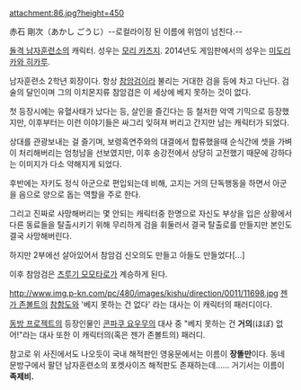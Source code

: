 attachment:86.jpg?height=450

赤石 剛次（あかし ごうじ）--로컬라이징 된 이름에 위엄이 넘친다.--

[[돌격 남자훈련소]]의 캐릭터. 성우는 [[모리 카츠지]]. 2014년도 게임판에서의 성우는 [[미도리카와 히카루]].

남자훈련소 2학년 회장이다. 항상 [[참암검]]이라 불리는 거대한 검을 등에 차고 다닌다. 검술의 달인이며 그의 이치몬지류 참암검은 이 세상에 베지 못하는 것이 없다. 

첫 등장시에는 유혈사태가 났다는 등, 살인을 즐긴다는 등 철저한 악역 기믹으로 등장했지만, 이후부터는 이런 이야기들은 싸그리 잊혀져 버리고 간지만 남는 캐릭터가 되었다.

상대를 관광보내는 걸 즐기며, 보령흑연주와의 대결에서 합류했을때 순식간에 셋을 가벼이 처리해버리는 엄청남을 선보였지만, 이후 송강전에서 상당히 고전했기 때문에 강하다는 이미지가 다소 약해지게 되었다.

후반에는 자키도 정식 아군으로 편입되는데 비해, 고지는 거의 단독행동을 하면서 아군을 음으로 양으로 돕는 역할을 주로 한다.

그리고 진짜로 사망해버리는 몇 안되는 캐릭터중 한명으로 자신도 부상을 입은 상황에서 다른 동료들을 탈출시키기 위해 무리하게 검을 휘둘러서 결국 탈출로를 만들지만 본인도 결국 사망해버린다.

하지만 2부에선 살아있어서 참암검 신오의도 만들고 아들도 만들었다[...]

이후 참암검은 [[츠루기 모모타로]]가 계승하게 된다.

http://www.img.p-kn.com/pc/480/images/kishu/direction/0011/11698.jpg
[[젠가 존볼트]]의 [[참함도]]와 '베지 못하는 건 없다' 라는 대사는 이 캐릭터의 패러디이다.

[[동방 프로젝트]]의 등장인물인 [[콘파쿠 요우무]]의 대사 중 "베지 못하는 건 '''거의'''(ほぼ) 없어!"라는 대사 또한 이 캐릭터의(혹은 젠가 존볼트의) 패러디.

참고로 위 사진에서도 나오듯이 국내 해적판인 영웅문에서는 이름이 '''장똘만'''이다.
동네 문방구에서 팔던 남자훈련소의 포켓사이즈 해적판도 존재하는데...... 거기서는 이름이 '''족제비.''' 
